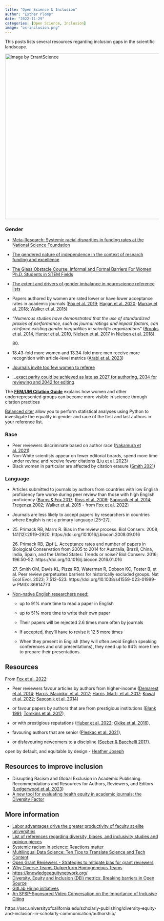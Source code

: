 ```yaml
---
title: "Open Science & Inclusion"
author: "Esther Plomp"
date: "2022-11-29"
categories: [Open Science, Inclusion]
image: "os-inclusion.png"
---
```


This posts lists several resources regarding inclusion gaps in the scientific landscape.

[![Image by ErrantScience](images/inclusive-piechart-01.jpeg){fig-alt="Rainbow pie chard with the title: Who can working in scienceA Pie Chart. The rainbow legend says: Everyone" width="542"}](https://mas.to/@errantscience/110497357181881613)

### Gender

-   [Meta-Research: Systemic racial disparities in funding rates at the National Science Foundation](https://doi.org/10.7554/eLife.83071)

-   [The gendered nature of independence in the context of research funding and excellence](https://doi.org/10.1007/s43545-022-00563-w)

-   [The Glass Obstacle Course: Informal and Formal Barriers For Women Ph.D. Students in STEM Fields](https://genderandset.open.ac.uk/index.php/genderandset/article/view/205)

-   [The extent and drivers of gender imbalance in neuroscience reference lists](https://doi.org/10.1038/s41593-020-0658-y)

-   Papers authored by women are rated lower or have lower acceptance rates in academic journals ([Fox et al. 2019](https://doi.org/10.1002/ece3.4993); [Hagan et al. 2020](https://doi.org/10.1128/mBio.01680-20); [Murray et al. 2018](https://doi.org/10.1101/400515); [Walker et al. 2015](https://doi.org/10.12688/f1000research.6012.2))

-   *"Numerous studies have demonstrated that the use of standardized proxies of performance, such as journal ratings and impact factors, can reinforce existing gender inequalities in scientific organizations*" ([Brooks et al. 2014](https://doi.org/10.1016/j.respol.2013.12.005), [Hunter et al. 2010](https://doi.org/10.1177/0306312709358472), [Nielsen et al. 2017](https://doi.org/10.1080/03075079.2015.1075197) in [Nielsen et al. 2018](https://doi.org/10.1038/s41562-018-0433-1))

    80\.

-   18.43-fold more women and 13.34-fold more men receive more recognition with article-level metrics ([Arabi et al. 2023](https://doi.org/10.1101/2023.09.07.556750))

-   [Journals invite too few women to referee](https://doi.org/10.1038/541455a)

-   ...[exact parity could be achieved as late as 2027 for authoring, 2034 for reviewing and 2042 for editing](http://dx.doi.org/10.7554/eLife.21718).

The [**FEM/UM Citation Guide**](https://urldefense.com/v3/__https:/athenasangels.nl/index.php?option=com_acym&ctrl=fronturl&task=click&urlid=488&userid=2191&mailid=92__;!!PAKc-5URQlI!-Z7wHi2Bk7Ca7fpj2Q2ZB-t3G1A2LFDUKD1wHCFd4EF_emK8FnrWZYb9H3PeYVn4Q9NFCBXqqhTQmsnIrRoEsg$) explains how women and other underrepresented groups can become more visible in science through citation practices

[Balanced citer](https://github.com/mb3152/balanced_citer) allow you to perform statistical analyses using Python to investigate the equality in gender and race of the first and last authors in your reference list.

### Race

-   Peer reviewers discriminate based on author race ([Nakamura et al. 2021](https://doi.org/10.7554/%20eLife.71368))
-   Non-White scientists appear on fewer editorial boards, spend more time under review, and receive fewer citations ([Liu et al. 2023](https://doi.org/10.1073/pnas.2215324120))
-   Black women in particular are affected by citation erasure ([Smith 2021](https://doi.org/10.14506/ca37.2.05))

### Language

-   Articles submitted to journals by authors from countries with low English proficiency fare worse during peer review than those with high English proficiency ([Burns & Fox 2017](https://doi.org/10.1007/s11192-017-2517-5); [Ross et al. 2006](https://doi.org/10.1001/jama.295.14.1675); [Saposnik et al. 2014](https://doi.org/10.1161/STROKEAHA.114.005413); [Tregenza 2002](https://doi.org/10.1016/S0169-5347(02)02545-4); [Walker et al. 2015](https://doi.org/10.12688/f1000research.6012.2) - from [Fox et al. 2022](https://doi.org/10.1111/1365-2435.14259){style="font-size: 11pt;"})

-   Journals are less likely to accept papers by researchers in countries where English is not a primary language \[25--27\].

-   25\. Primack RB, Marrs R. Bias in the review process. Biol Conserv. 2008; 141(12):2919--2920. https://doi.org/10.1016/j.biocon.2008.09.016

    26\. Primack RB, Zipf L. Acceptance rates and number of papers in Biological Conservation from 2005 to 2014 for Australia, Brazil, China, India, Spain, and the United States: Trends or noise? Biol Conserv. 2016; 196:50--52. https://doi.org/10.1016/j.biocon.2016.01.016

    27\. Smith OM, Davis KL, Pizza RB, Waterman R, Dobson KC, Foster B, et al. Peer review perpetuates barriers for historically excluded groups. Nat Ecol Evol. 2023; 7:512--523. https://doi.org/10.1038/s41559-023-01999-w PMID: 36914773

-   [Non-native English researchers need:](https://theconversation.com/non-native-english-speaking-scientists-work-much-harder-just-to-keep-up-global-research-reveals-208750)

    -   up to 91% more time to read a paper in English

    -   up to 51% more time to write their own paper

    -   Their papers will be rejected 2.6 times more often by journals

    -   If accepted, they'll have to revise it 12.5 more times

    -   When they present in English (they will often avoid English speaking conferences and oral presentations), they need up to 94% more time to prepare their presentations.

## Resources

From [Fox et al. 2022](https://doi.org/10.1111/1365-2435.14259):

-   Peer reviewers favour articles by authors from higher-income ([Demarest et al. 2014](https://doi.%20org/10.1007/s1119%202-014-%201354-%20z); [Harris, Macinko, et al. 2017](https://doi.org/10.1186/s12992-017-0304-y); [Harris, Marti, et al. 2017](https://doi.org/10.1377/hlthaff.2017.0773); [Kowal et al. 2022](https://doi.org/10.1007/s11192-021-04176-7); [Saposnik et al. 2014](https://doi.org/10.1161/STROKEAHA.114.005413))

-   or favour papers by authors that are from prestigious institutions ([Blank 1991](https://www.jstor.org/stable/2006906); [Tomkins et al. 2017](https://doi.org/10.1073/pnas.1707323114)),

-   or with prestigious reputations ([Huber et al. 2022](https://doi.org/10.1073/pnas.2205779119); [Okike et al. 2016](https://doi.org/10.1001/jama.2016.11014)),

-   favouring authors that are senior ([Pleskac et al. 2021](https://doi.org/10.31234/osf.io/q2tkw)),

-   or disfavouring newcomers to a discipline ([Seeber & Bacchelli 2017](https://doi.org/10.1007/s11192-017-2264-7)).

::: callout-note
open by default, and equitable by design - [Heather Joseph](https://council.science/current/blog/open-science-round-up-september-2023/)
:::

## Resources to improve inclusion

-   Disrupting Racism and Global Exclusion in Academic Publishing: Recommendations and Resources for Authors, Reviewers, and Editors ([Ledgerwood et al. 2023](https://osf.io/preprints/psyarxiv/whc76))
-   [A new tool for evaluating health equity in academic journals; the Diversity Factor](https://doi.org/10.1371/journal.pgph.0002252)

## More information

-   [Labor advantages drive the greater productivity of faculty at elite universities](https://doi.org/10.1126/sciadv.abq7056)
-   [List of references regarding diversity, biases, and inclusivity studies and opinion pieces](https://www.winrepo.org/publications/)
-   [Systemic racism in science: Reactions matter](https://www.science.org/doi/10.1126/science.adj7675)
-   [Multilingual Data Science: Ten Tips to Translate Science and Tech Content](http://datasciencebydesign.org/blog/multilingual-data-science)
-   [Open Grant Reviewers - Strategies to mitigate bias for grant reviewers](https://www.youtube.com/watch?v=F54MgC76XwM&list=PLnH7HkBJWcSs56Fpiu2Q61RdGV8K7Us6m&index=4)
-   [Why Diverse Teams Outperform Homogeneous Teams](https://neuroleadership.com/your-brain-at-work/why-diverse-teams-outperform-homogeneous-teams/)\
-   <https://knowledgeequitynetwork.org/>
-   [Diversity, Equity and Inclusion (DEI) metrics: Breaking barriers in Open Source](https://opensource.net/dei-open-source-metrics/)
-   [GitLab Hiring initiatives](https://handbook.gitlab.com/handbook/company/culture/inclusion/talent-acquisition-initiatives/#hiring-initiatives)
-   [An SPSP-Sponsored Video Conversation on the Importance of Inclusive Citing](https://www.youtube.com/watch?v=hK11TJVac8Q)

https://osc.universityofcalifornia.edu/scholarly-publishing/diversity-equity-and-inclusion-in-scholarly-communication/authorship/
